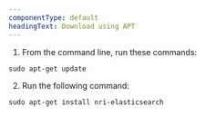 ```yaml
---
componentType: default
headingText: Download using APT
---
```


1. From the command line, run these commands:

```shell
sudo apt-get update
```

2. Run the following command:

```shell
sudo apt-get install nri-elasticsearch
```